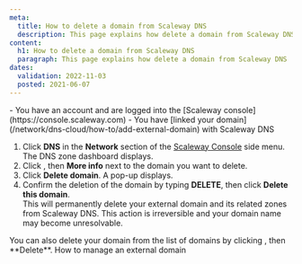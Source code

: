 ```yaml
---
meta:
  title: How to delete a domain from Scaleway DNS
  description: This page explains how delete a domain from Scaleway DNS
content:
  h1: How to delete a domain from Scaleway DNS
  paragraph: This page explains how delete a domain from Scaleway DNS
dates:
  validation: 2022-11-03
  posted: 2021-06-07
---
```


<Message type="requirement">
  - You have an account and are logged into the [Scaleway console](https://console.scaleway.com) 
  - You have [linked your domain](/network/dns-cloud/how-to/add-external-domain) with Scaleway DNS
</Message>

1. Click **DNS** in the **Network** section of the [Scaleway Console](https://console.scaleway.com) side menu. The DNS zone dashboard displays.
2. Click <Icon name="more" />, then **More info** next to the domain you want to delete.
3. Click **Delete domain**. A pop-up displays. 
4. Confirm the deletion of the domain by typing **DELETE**, then click **Delete this domain**.  
    <Lightbox src="scaleway-dns-delete-domain.webp" alt="" />
    <Message type="important">
      This will permanently delete your external domain and its related zones from Scaleway DNS. This action is irreversible and your domain name may become unresolvable. 
    </Message>

  <Message type="tip">
    You can also delete your domain from the list of domains by clicking <Icon name="more" />, then **Delete**.
  </Message>


<Navigation title="See Also">
  <PreviousButton to="/network/dns-cloud/how-to/manage-external-domain/">How to manage an external domain</PreviousButton>
</Navigation>
